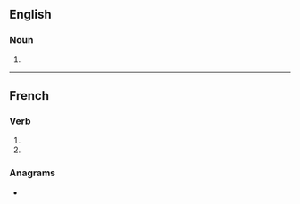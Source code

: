 {{also|abaissés}}

==English==

===Noun===
{{head|en|noun plural form}}

# {{plural of|abaisse|lang=en}}

----

==French==

===Verb===
{{head|fr|verb form}}

# {{inflection of|abaisser||2|s|pres|indc|lang=fr}}
# {{inflection of|abaisser||2|s|pres|subj|lang=fr}}

===Anagrams===
* {{l|fr|baisasse}}